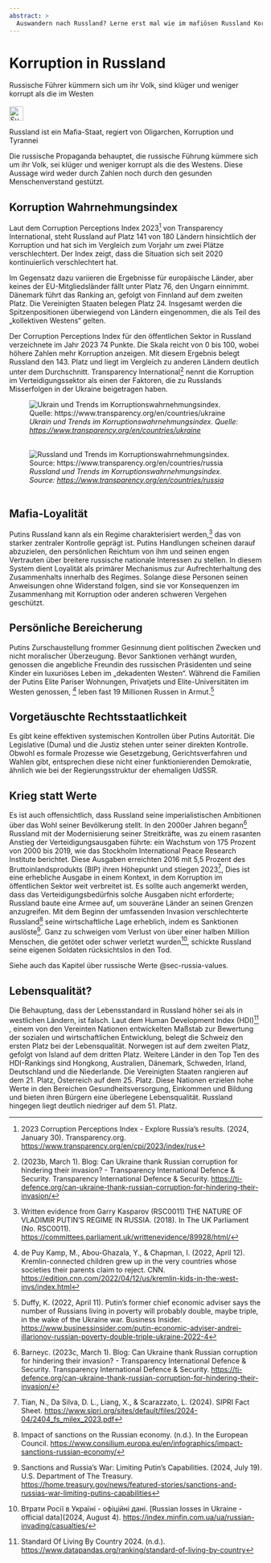 ```yaml
---
abstract: > 
  Auswandern nach Russland? Lerne erst mal wie im mafiösen Russland Korruption und Tyrannei sich die Klinke in die Hand geben.
---
```


# Korruption in Russland {#sec-corruption-russia}

::: {.callout-caution title="Mythos"}
Russische Führer kümmern sich um ihr Volk, sind klüger und weniger korrupt als die im Westen
[<br></br>![Suche nach Stichwort in EUvsDisinfo](../all_common_img/EUvsDisinfo_400x240.jpg){height=2em}](https://euvsdisinfo.eu/disinformation-cases/?text=(corrupt%7Ccorruption)%20russia&sort=relevance)
:::

::: {.callout-tip title="Wahrheit"}
Russland ist ein Mafia-Staat, regiert von Oligarchen, Korruption und Tyrannei
:::

Die russische Propaganda behauptet, die russische Führung kümmere sich um ihr Volk, sei klüger und weniger korrupt als die des Westens. Diese Aussage wird weder durch Zahlen noch durch den gesunden Menschenverstand gestützt. 


## Korruption Wahrnehmungsindex

Laut dem Corruption Perceptions Index 2023[^corruption-russia.de-1] von Transparency International, steht Russland auf Platz 141 von 180 Ländern hinsichtlich der Korruption und hat sich im Vergleich zum Vorjahr um zwei Plätze verschlechtert. Der Index zeigt, dass die Situation sich seit 2020 kontinuierlich verschlechtert hat.

Im Gegensatz dazu variieren die Ergebnisse für europäische Länder, aber keines der EU-Mitgliedsländer fällt unter Platz 76, den Ungarn einnimmt. Dänemark führt das Ranking an, gefolgt von Finnland auf dem zweiten Platz. Die Vereinigten Staaten belegen Platz 24\. Insgesamt werden die Spitzenpositionen überwiegend von Ländern eingenommen, die als Teil des „kollektiven Westens“ gelten.

Der Corruption Perceptions Index für den öffentlichen Sektor in Russland verzeichnete im Jahr 2023 74 Punkte. Die Skala reicht von 0 bis 100, wobei höhere Zahlen mehr Korruption anzeigen. Mit diesem Ergebnis belegt Russland den 143\. Platz und liegt im Vergleich zu anderen Ländern deutlich unter dem Durchschnitt. Transparency International[^corruption-russia.de-2] nennt die Korruption im Verteidigungssektor als einen der Faktoren, die zu Russlands Misserfolgen in der Ukraine beigetragen haben.


![*Ukrain und Trends im Korruptionswahrnehmungsindex. Quelle:  [https://www.transparency.org/en/countries/ukraine](https://www.transparency.org/en/countries/ukraine)* 
<br></br>](CorruptionPerceptionIndex_Ukraine.jpg)

![*Russland und Trends im Korruptionswahrnehmungsindex. Source:  [https://www.transparency.org/en/countries/russia](https://www.transparency.org/en/countries/russia)* 
<br></br>](CorruptionPerceptionIndex_Russia.jpg)


## Mafia-Loyalität

Putins Russland kann als ein Regime charakterisiert werden,[^corruption-russia.de-3] das von starker zentraler Kontrolle geprägt ist. Putins Handlungen scheinen darauf abzuzielen, den persönlichen Reichtum von ihm und seinen engen Vertrauten über breitere russische nationale Interessen zu stellen. In diesem System dient Loyalität als primärer Mechanismus zur Aufrechterhaltung des Zusammenhalts innerhalb des Regimes. Solange diese Personen seinen Anweisungen ohne Widerstand folgen, sind sie vor Konsequenzen im Zusammenhang mit Korruption oder anderen schweren Vergehen geschützt.


## Persönliche Bereicherung

Putins Zurschaustellung frommer Gesinnung dient politischen Zwecken und nicht moralischer Überzeugung. Bevor Sanktionen verhängt wurden, genossen die angebliche Freundin des russischen Präsidenten und seine Kinder ein luxuriöses Leben im „dekadenten Westen“. Während die Familien der Putins Elite Pariser Wohnungen, Privatjets und Elite-Universitäten im Westen  genossen, [^corruption-russia.de-4] leben fast 19 Millionen Russen in Armut.[^corruption-russia.de-5]


## Vorgetäuschte Rechtsstaatlichkeit

Es gibt keine effektiven systemischen Kontrollen über Putins Autorität. Die Legislative (Duma) und die Justiz stehen unter seiner direkten Kontrolle. Obwohl es formale Prozesse wie Gesetzgebung, Gerichtsverfahren und Wahlen gibt, entsprechen diese nicht einer funktionierenden Demokratie, ähnlich wie bei der Regierungsstruktur der ehemaligen UdSSR.


## Krieg statt Werte

Es ist auch offensichtlich, dass Russland seine imperialistischen Ambitionen über das Wohl seiner Bevölkerung stellt. In den 2000er Jahren begann[^corruption-russia.de-6] Russland mit der Modernisierung seiner Streitkräfte, was zu einem rasanten Anstieg der Verteidigungsausgaben führte: ein Wachstum von 175 Prozent von 2000 bis 2019, wie das Stockholm International Peace Research Institute berichtet. Diese Ausgaben erreichten 2016 mit 5,5 Prozent des Bruttoinlandsprodukts (BIP) ihren Höhepunkt und stiegen 2023[^corruption-russia.de-7], Dies ist eine erhebliche Ausgabe in einem Kontext, in dem Korruption im öffentlichen Sektor weit verbreitet ist. Es sollte auch angemerkt werden, dass das Verteidigungsbedürfnis solche Ausgaben nicht erforderte; Russland baute eine Armee auf, um souveräne Länder an seinen Grenzen anzugreifen. Mit dem Beginn der umfassenden Invasion verschlechterte Russland[^corruption-russia.de-8] seine wirtschaftliche Lage erheblich, indem es Sanktionen auslöste[^corruption-russia.de-9]. Ganz zu schweigen vom Verlust von über einer halben Million Menschen, die getötet oder schwer verletzt wurden[^corruption-russia.de-10], schickte Russland seine eigenen Soldaten rücksichtslos in den Tod.

Siehe auch das Kapitel über russische Werte @sec-russia-values.


## Lebensqualität?

Die Behauptung, dass der Lebensstandard in Russland höher sei als in westlichen Ländern, ist falsch. Laut dem Human Development Index (HDI)[^corruption-russia.de-11] , einem von den Vereinten Nationen entwickelten Maßstab zur Bewertung der sozialen und wirtschaftlichen Entwicklung, belegt die Schweiz den ersten Platz bei der Lebensqualität. Norwegen ist auf dem zweiten Platz, gefolgt von Island auf dem dritten Platz. Weitere Länder in den Top Ten des HDI-Rankings sind Hongkong, Australien, Dänemark, Schweden, Irland, Deutschland und die Niederlande. Die Vereinigten Staaten rangieren auf dem 21\. Platz, Österreich auf dem 25\. Platz. Diese Nationen erzielen hohe Werte in den Bereichen Gesundheitsversorgung, Einkommen und Bildung und bieten ihren Bürgern eine überlegene Lebensqualität. Russland hingegen liegt deutlich niedriger auf dem 51\. Platz.



[^corruption-russia.de-1]:  2023 Corruption Perceptions Index \- Explore Russia’s results. (2024, January 30). Transparency.org. [https://www.transparency.org/en/cpi/2023/index/rus](https://www.transparency.org/en/cpi/2023/index/rus)

[^corruption-russia.de-2]:  (2023b, March 1). Blog: Can Ukraine thank Russian corruption for hindering their invasion? \- Transparency International Defence & Security. Transparency International Defence & Security. [https://ti-defence.org/can-ukraine-thank-russian-corruption-for-hindering-their-invasion/](https://ti-defence.org/can-ukraine-thank-russian-corruption-for-hindering-their-invasion/) 

[^corruption-russia.de-3]:  Written evidence from Garry Kasparov (RSC0011) THE NATURE OF VLADIMIR PUTIN’S REGIME IN RUSSIA. (2018). In The UK Parliament (No. RSC0011). [https://committees.parliament.uk/writtenevidence/89928/html/](https://committees.parliament.uk/writtenevidence/89928/html/) 

[^corruption-russia.de-4]:  de Puy Kamp, M., Abou-Ghazala, Y., & Chapman, I. (2022, April 12). Kremlin-connected children grew up in the very countries whose societies their parents claim to reject. CNN. [https://edition.cnn.com/2022/04/12/us/kremlin-kids-in-the-west-invs/index.html](https://edition.cnn.com/2022/04/12/us/kremlin-kids-in-the-west-invs/index.html) 

[^corruption-russia.de-5]:  Duffy, K. (2022, April 11). Putin's former chief economic adviser says the number of Russians living in poverty will probably double, maybe triple, in the wake of the Ukraine war. Business Insider. [https://www.businessinsider.com/putin-economic-adviser-andrei-illarionov-russian-poverty-double-triple-ukraine-2022-4](https://www.businessinsider.com/putin-economic-adviser-andrei-illarionov-russian-poverty-double-triple-ukraine-2022-4) 

[^corruption-russia.de-6]:  Barneyc. (2023c, March 1). Blog: Can Ukraine thank Russian corruption for hindering their invasion? \- Transparency International Defence & Security. Transparency International Defence & Security. [https://ti-defence.org/can-ukraine-thank-russian-corruption-for-hindering-their-invasion/](https://ti-defence.org/can-ukraine-thank-russian-corruption-for-hindering-their-invasion/) 

[^corruption-russia.de-7]:  Tian, N., Da Silva, D. L., Liang, X., & Scarazzato, L. (2024). SIPRI Fact Sheet. [https://www.sipri.org/sites/default/files/2024-04/2404\_fs\_milex\_2023.pdf](https://www.sipri.org/sites/default/files/2024-04/2404_fs_milex_2023.pdf) 

[^corruption-russia.de-8]:  Impact of sanctions on the Russian economy. (n.d.). In the European Council. [https://www.consilium.europa.eu/en/infographics/impact-sanctions-russian-economy/](https://www.consilium.europa.eu/en/infographics/impact-sanctions-russian-economy/) 

[^corruption-russia.de-9]:  Sanctions and Russia’s War: Limiting Putin’s Capabilities. (2024, July 19). U.S. Department of The Treasury. [https://home.treasury.gov/news/featured-stories/sanctions-and-russias-war-limiting-putins-capabilities](https://home.treasury.gov/news/featured-stories/sanctions-and-russias-war-limiting-putins-capabilities) 

[^corruption-russia.de-10]:  Втрати Росії в Україні \- офіційні дані. \[Russian losses in Ukraine \- official data\](2024, August 4). [https://index.minfin.com.ua/ua/russian-invading/casualties/](https://index.minfin.com.ua/ua/russian-invading/casualties/) 

[^corruption-russia.de-11]:  Standard Of Living By Country 2024\. (n.d.). [https://www.datapandas.org/ranking/standard-of-living-by-country](https://www.datapandas.org/ranking/standard-of-living-by-country) 

